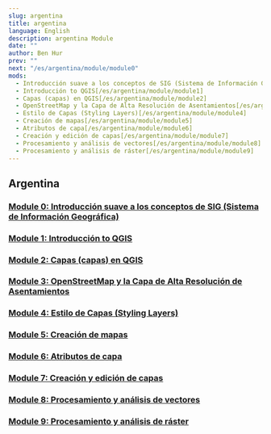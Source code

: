 ```yaml
---
slug: argentina
title: argentina
language: English
description: argentina Module
date: ""
author: Ben Hur
prev: ""
next: "/es/argentina/module/module0"
mods:
  - Introducción suave a los conceptos de SIG (Sistema de Información Geográfica)[/es/argentina/module/module0]
  - Introducción to QGIS[/es/argentina/module/module1]
  - Capas (capas) en QGIS[/es/argentina/module/module2]
  - OpenStreetMap y la Capa de Alta Resolución de Asentamientos[/es/argentina/module/module3]
  - Estilo de Capas (Styling Layers)[/es/argentina/module/module4]
  - Creación de mapas[/es/argentina/module/module5]
  - Atributos de capa[/es/argentina/module/module6]
  - Creación y edición de capas[/es/argentina/module/module7]
  - Procesamiento y análisis de vectores[/es/argentina/module/module8]
  - Procesamiento y análisis de ráster[/es/argentina/module/module9]
---
```


## Argentina

### [Module 0: Introducción suave a los conceptos de SIG (Sistema de Información Geográfica)](/es/argentina/module/module0)
### [Module 1: Introducción to QGIS](/es/argentina/module/module1)
### [Module 2: Capas (capas) en QGIS](/es/argentina/module/module2)
### [Module 3: OpenStreetMap y la Capa de Alta Resolución de Asentamientos](/es/argentina/module/module3)
### [Module 4: Estilo de Capas (Styling Layers)](/es/argentina/module/module4)
### [Module 5: Creación de mapas](/es/argentina/module/module5)
### [Module 6: Atributos de capa](/es/argentina/module/module6)
### [Module 7: Creación y edición de capas](/es/argentina/module/module7)
### [Module 8: Procesamiento y análisis de vectores](/es/argentina/module/module8)
### [Module 9: Procesamiento y análisis de ráster](/es/argentina/module/module9)
<!-- ### [Module 10: QGIS Plugins](/es/argentina/module/module10) -->

